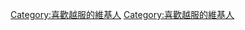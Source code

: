 {{Userbox
  |border-c = #E19E00
  |border-s = 1
  |id-c     = #FFFDD0
  |id-s     = 12
  |id-fc    = #000000
  |info-c   = #FF7300
  |info-s   = 10
  |info-fc  = #000000
  |id       = [[File:Dancers at Vietnamese Tet Festival, 2003.jpg|40px|center]]
  |info     = 這個用戶對'''[[越服]]'''有濃厚興趣。
}}
<includeonly>[[Category:喜歡越服的維基人]]</includeonly><noinclude>
[[Category:喜歡越服的維基人]]
</noinclude>